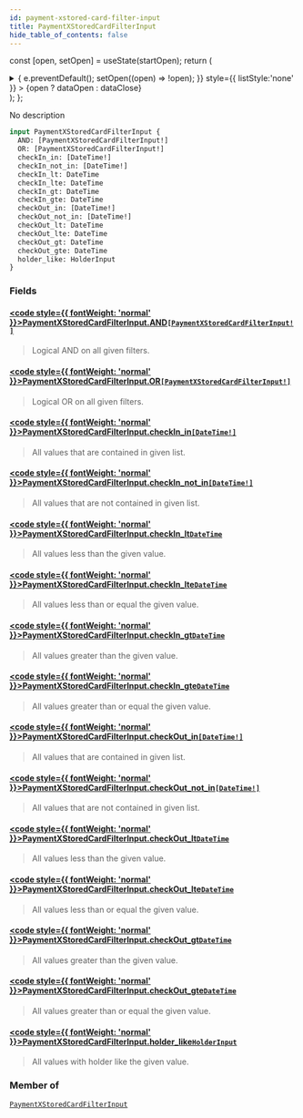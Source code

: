 ```yaml
---
id: payment-xstored-card-filter-input
title: PaymentXStoredCardFilterInput
hide_table_of_contents: false
---
```






const [open, setOpen] = useState(startOpen);
return (
<details {...(open ? { open: true } : {})} className="details" style={{ border:'none', boxShadow:'none', background:'var(--ifm-background-color)' }}>
<summary
onClick={(e) => {
e.preventDefault();
setOpen((open) => !open);
}}
style={{ listStyle:'none' }} >
{open ? dataOpen : dataClose}
</summary>
{open && children}
</details>
);
};

No description

```graphql
input PaymentXStoredCardFilterInput {
  AND: [PaymentXStoredCardFilterInput!]
  OR: [PaymentXStoredCardFilterInput!]
  checkIn_in: [DateTime!]
  checkIn_not_in: [DateTime!]
  checkIn_lt: DateTime
  checkIn_lte: DateTime
  checkIn_gt: DateTime
  checkIn_gte: DateTime
  checkOut_in: [DateTime!]
  checkOut_not_in: [DateTime!]
  checkOut_lt: DateTime
  checkOut_lte: DateTime
  checkOut_gt: DateTime
  checkOut_gte: DateTime
  holder_like: HolderInput
}
```

### Fields

#### [<code style={{ fontWeight: 'normal' }}>PaymentXStoredCardFilterInput.<b>AND</b></code>](#)<Bullet />[`[PaymentXStoredCardFilterInput!]`](/api/inputs/payment-xstored-card-filter-input) <Badge class="badge badge--secondary" text="list"/> <Badge class="badge badge--secondary" text="input"/>

> Logical AND on all given filters.

#### [<code style={{ fontWeight: 'normal' }}>PaymentXStoredCardFilterInput.<b>OR</b></code>](#)<Bullet />[`[PaymentXStoredCardFilterInput!]`](/api/inputs/payment-xstored-card-filter-input) <Badge class="badge badge--secondary" text="list"/> <Badge class="badge badge--secondary" text="input"/>

> Logical OR on all given filters.

#### [<code style={{ fontWeight: 'normal' }}>PaymentXStoredCardFilterInput.<b>checkIn_in</b></code>](#)<Bullet />[`[DateTime!]`](/api/scalars/date-time) <Badge class="badge badge--secondary" text="list"/> <Badge class="badge badge--secondary" text="scalar"/>

> All values that are contained in given list.

#### [<code style={{ fontWeight: 'normal' }}>PaymentXStoredCardFilterInput.<b>checkIn_not_in</b></code>](#)<Bullet />[`[DateTime!]`](/api/scalars/date-time) <Badge class="badge badge--secondary" text="list"/> <Badge class="badge badge--secondary" text="scalar"/>

> All values that are not contained in given list.

#### [<code style={{ fontWeight: 'normal' }}>PaymentXStoredCardFilterInput.<b>checkIn_lt</b></code>](#)<Bullet />[`DateTime`](/api/scalars/date-time) <Badge class="badge badge--secondary" text="scalar"/>

> All values less than the given value.

#### [<code style={{ fontWeight: 'normal' }}>PaymentXStoredCardFilterInput.<b>checkIn_lte</b></code>](#)<Bullet />[`DateTime`](/api/scalars/date-time) <Badge class="badge badge--secondary" text="scalar"/>

> All values less than or equal the given value.

#### [<code style={{ fontWeight: 'normal' }}>PaymentXStoredCardFilterInput.<b>checkIn_gt</b></code>](#)<Bullet />[`DateTime`](/api/scalars/date-time) <Badge class="badge badge--secondary" text="scalar"/>

> All values greater than the given value.

#### [<code style={{ fontWeight: 'normal' }}>PaymentXStoredCardFilterInput.<b>checkIn_gte</b></code>](#)<Bullet />[`DateTime`](/api/scalars/date-time) <Badge class="badge badge--secondary" text="scalar"/>

> All values greater than or equal the given value.

#### [<code style={{ fontWeight: 'normal' }}>PaymentXStoredCardFilterInput.<b>checkOut_in</b></code>](#)<Bullet />[`[DateTime!]`](/api/scalars/date-time) <Badge class="badge badge--secondary" text="list"/> <Badge class="badge badge--secondary" text="scalar"/>

> All values that are contained in given list.

#### [<code style={{ fontWeight: 'normal' }}>PaymentXStoredCardFilterInput.<b>checkOut_not_in</b></code>](#)<Bullet />[`[DateTime!]`](/api/scalars/date-time) <Badge class="badge badge--secondary" text="list"/> <Badge class="badge badge--secondary" text="scalar"/>

> All values that are not contained in given list.

#### [<code style={{ fontWeight: 'normal' }}>PaymentXStoredCardFilterInput.<b>checkOut_lt</b></code>](#)<Bullet />[`DateTime`](/api/scalars/date-time) <Badge class="badge badge--secondary" text="scalar"/>

> All values less than the given value.

#### [<code style={{ fontWeight: 'normal' }}>PaymentXStoredCardFilterInput.<b>checkOut_lte</b></code>](#)<Bullet />[`DateTime`](/api/scalars/date-time) <Badge class="badge badge--secondary" text="scalar"/>

> All values less than or equal the given value.

#### [<code style={{ fontWeight: 'normal' }}>PaymentXStoredCardFilterInput.<b>checkOut_gt</b></code>](#)<Bullet />[`DateTime`](/api/scalars/date-time) <Badge class="badge badge--secondary" text="scalar"/>

> All values greater than the given value.

#### [<code style={{ fontWeight: 'normal' }}>PaymentXStoredCardFilterInput.<b>checkOut_gte</b></code>](#)<Bullet />[`DateTime`](/api/scalars/date-time) <Badge class="badge badge--secondary" text="scalar"/>

> All values greater than or equal the given value.

#### [<code style={{ fontWeight: 'normal' }}>PaymentXStoredCardFilterInput.<b>holder_like</b></code>](#)<Bullet />[`HolderInput`](/api/inputs/holder-input) <Badge class="badge badge--secondary" text="input"/>

> All values with holder like the given value.

### Member of

[`PaymentXStoredCardFilterInput`](/api/inputs/payment-xstored-card-filter-input) <Badge class="badge badge--secondary" text="input"/>
